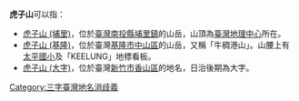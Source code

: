 '''虎子山'''可以指：

* [[虎子山_(埔里)|虎子山 (埔里)]]，位於[[臺灣|臺灣]][[南投縣|南投縣]][[埔里鎮|埔里鎮]]的山岳，山頂為[[臺灣地理中心|臺灣地理中心]]所在。
* [[虎子山_(基隆)|虎子山 (基隆)]]，位於臺灣[[基隆市|基隆市]][[中山區_(基隆市)|中山區]]的山岳，又稱「牛稠港山」。山腰上有[[基隆市中山區太平國民小學|太平國小]]及「KEELUNG」地標看板。
* [[虎子山_(大字)|虎子山 (大字)]]，位於臺灣[[新竹市|新竹市]][[香山區|香山區]]的地名，日治後期為大字。

{{disambig}}
[[Category:三字臺灣地名消歧義|Category:三字臺灣地名消歧義]]
